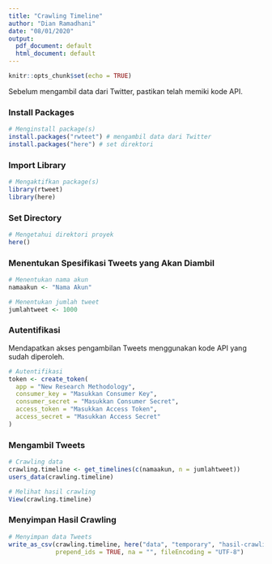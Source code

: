 ---
title: "Crawling Timeline"
author: "Dian Ramadhani"
date: "08/01/2020"
output:
  pdf_document: default
  html_document: default
---

```{r setup, include=FALSE}
knitr::opts_chunk$set(echo = TRUE)
```

Sebelum mengambil data dari Twitter, pastikan telah memiki kode API.

### Install Packages

```{r eval=FALSE, include=TRUE}
# Menginstall package(s)
install.packages("rwteet") # mengambil data dari Twitter
install.packages("here") # set direktori
```

### Import Library

```{r message=FALSE, warning=FALSE}
# Mengaktifkan package(s)
library(rtweet)
library(here)
```

### Set Directory

```{r eval=FALSE, message=FALSE, warning=FALSE, include=TRUE}
# Mengetahui direktori proyek
here()
```


### Menentukan Spesifikasi Tweets yang Akan Diambil

```{r}
# Menentukan nama akun
namaakun <- "Nama Akun"

# Menentukan jumlah tweet
jumlahtweet <- 1000
```

### Autentifikasi

Mendapatkan akses pengambilan Tweets menggunakan kode API yang sudah diperoleh.

```{r}
# Autentifikasi
token <- create_token(
  app = "New Research Methodology",
  consumer_key = "Masukkan Consumer Key",
  consumer_secret = "Masukkan Consumer Secret",
  access_token = "Masukkan Access Token",
  access_secret = "Masukkan Access Secret"
)
```

### Mengambil Tweets

```{r eval=FALSE, include=TRUE}
# Crawling data
crawling.timeline <- get_timelines(c(namaakun, n = jumlahtweet))
users_data(crawling.timeline)

# Melihat hasil crawling
View(crawling.timeline)
```

### Menyimpan Hasil Crawling

```{r eval=FALSE, include=TRUE}
# Menyimpan data Tweets
write_as_csv(crawling.timeline, here("data", "temporary", "hasil-crawling_timeline.csv"), 
             prepend_ids = TRUE, na = "", fileEncoding = "UTF-8")
```
